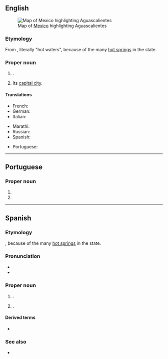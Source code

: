 ==English==
{{wikipedia|lang=en}}
[[File:Mexico map, MX-AGU.svg|thumb|Map of [[Mexico]] highlighting Aguascalientes]]

===Etymology===
From {{bor|en|es|Aguascalientes}}, literally "hot waters", because of the many [[hot spring]]s in the state.

===Proper noun===
{{en-proper noun}}

# {{place|en|state|c/Mexico}}.
# Its [[capital city]].

====Translations====
{{trans-top|state of Mexico}}
* French: {{t+|fr|Aguascalientes|m}}
* German: {{t+|de|Aguascalientes|m}}
* Italian: {{t|it|Aguascalientes|m}}
{{trans-mid}}
* Marathi: {{t|mr|आगुआस्कालिएन्तेस|n|tr=āguāskālientesa|sc=Deva}}
* Russian: {{t|ru|Агуаскалье́нтес}}
* Spanish: {{t+|es|Aguascalientes|m}}
{{trans-bottom}}

{{trans-top|city in Mexico}}
* Portuguese: {{t|pt|Aguascalientes|f}}
{{trans-mid}}
{{trans-bottom}}

----

==Portuguese==

===Proper noun===
{{pt-proper noun|f}}

# {{place|pt|state|c/Mexico|t1=Aguascalientes}}
# {{place|pt|city/state capital|s/Aguascalientes|c/Mexico|t1=Aguascalientes}}

----

==Spanish==
{{wikipedia|lang=es}}

===Etymology===
{{compound|es|aguas|calientes|t1=waters|t2=hot}}, because of the many [[hot spring]]s in the state.

===Pronunciation===
* {{es-IPA|águascaliéntes}}
* {{audio|es|ES-Aguascalientes.ogg|Audio}}

===Proper noun===
{{es-proper noun|m}}

# {{place|es|state|c/Mexico}}.
# {{place|es|city|c/Mexico}}.

====Derived terms====
* {{l|es|aguascalentense}}

===See also===
* {{l|es|hidrocálido}}